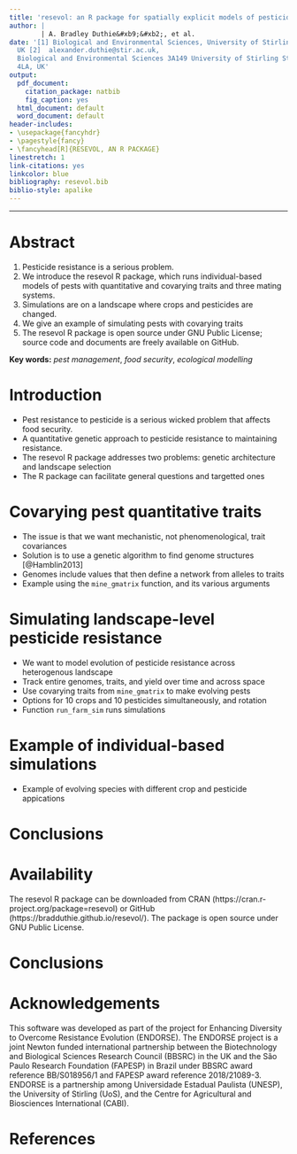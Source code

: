 ```yaml
---
title: 'resevol: an R package for spatially explicit models of pesticide resistance given evolving pest genomes'
author: |
        | A. Bradley Duthie&#xb9;&#xb2;, et al.
date: '[1] Biological and Environmental Sciences, University of Stirling, Stirling,
  UK [2]  alexander.duthie@stir.ac.uk,
  Biological and Environmental Sciences 3A149 University of Stirling Stirling, FK9
  4LA, UK'
output:
  pdf_document:
    citation_package: natbib
    fig_caption: yes
  html_document: default
  word_document: default
header-includes:
- \usepackage{fancyhdr}
- \pagestyle{fancy}
- \fancyhead[R]{RESEVOL, AN R PACKAGE}
linestretch: 1
link-citations: yes
linkcolor: blue
bibliography: resevol.bib
biblio-style: apalike
---
```


******************************

<!---

1. Software: new packages or significant updates in functionality - significant is defined as “novel capabilities enabling new applications”, as opposed to refinements on existing functionalities.

2. At a minimum, everything the reader will need to install and run the software; this includes a URL to see the source in an anonymous way (no login required), a specification of the language(s) used and their version(s), and dependencies on binaries that are not bundled with the software itself nor handled by the language package manager.

3.  Although we do not wish to be prescriptive about the structure, we recommend that the paper includes the application description along with one or several worked examples. Please note that the typical introduction, methods, results, discussion structure isn’t required, and often is not appropriate, for Applications papers.

4. Style guide for R: http://adv-r.had.co.nz/Style.html


--->


Abstract
===================================================

1. Pesticide resistance is a serious problem.
2. We introduce the resevol R package, which runs individual-based models of pests with quantitative and covarying traits and three mating systems.
3. Simulations are on a landscape where crops and pesticides are changed.
4. We give an example of simulating pests with covarying traits
5. The resevol R package is open source under GNU Public License; source code and documents are freely available on GitHub.

**Key words:** *pest management*, *food security*, *ecological modelling*

Introduction
===================================================

- Pest resistance to pesticide is a serious wicked problem that affects food security.
- A quantitative genetic approach to pesticide resistance to maintaining resistance.
- The resevol R package addresses two problems: genetic architecture and landscape selection
- The R package can facilitate general questions and targetted ones


Covarying pest quantitative traits
===================================================

- The issue is that we want mechanistic, not phenomenological, trait covariances
- Solution is to use a genetic algorithm to find genome structures [@Hamblin2013]
- Genomes include values that then define a network from alleles to traits
- Example using the `mine_gmatrix` function, and its various arguments

Simulating landscape-level pesticide resistance
===================================================

- We want to model evolution of pesticide resistance across heterogenous landscape
- Track entire genomes, traits, and yield over time and across space
- Use covarying traits from `mine_gmatrix` to make evolving pests
- Options for 10 crops and 10 pesticides simultaneously, and rotation
- Function `run_farm_sim` runs simulations

Example of individual-based simulations
===================================================

- Example of evolving species with different crop and pesticide appications

Conclusions
===================================================


Availability
===================================================

The resevol R package can be downloaded from CRAN (https://cran.r-project.org/package=resevol) or GitHub (https://bradduthie.github.io/resevol/). The package is open source under GNU Public License.

Conclusions
===================================================



Acknowledgements
===================================================

This software was developed as part of the project for Enhancing Diversity to Overcome Resistance Evolution (ENDORSE). The ENDORSE project is a joint Newton funded international partnership between the Biotechnology and Biological Sciences Research Council (BBSRC) in the UK and the S&#xE3;o Paulo Research Foundation (FAPESP) in Brazil under BBSRC award reference BB/S018956/1 and FAPESP award reference 2018/21089-3. ENDORSE is a partnership among Universidade Estadual Paulista (UNESP), the University of Stirling (UoS), and the Centre for Agricultural and Biosciences International (CABI).

References
===================================================


